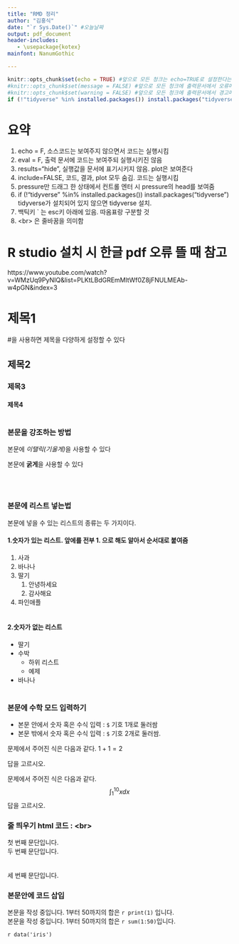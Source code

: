 ```yaml
---
title: "RMD 정리"
author: "김홍식"
date: "`r Sys.Date()`" #오늘날짜
output: pdf_document
header-includes:
   - \usepackage{kotex}
mainfont: NanumGothic

---
```


```r
knitr::opts_chunk$set(echo = TRUE) #앞으로 모든 청크는 echo=TRUE로 설정한다는 의미(초기셋팅)
#knitr::opts_chunk$set(message = FALSE) #앞으로 모든 청크에 출력문서에서 오류메시지 삽입 안됨
#knitr::opts_chunk$set(warning = FALSE) #앞으로 모든 청크에 출력문서에서 경고메시지 출력 안됨
if (!"tidyverse" %in% installed.packages()) install.packages("tidyverse")
```

# 요약
1. echo = F, 소스코드는 보여주지 않으면서 코드는 실행시킴
1. eval = F, 출력 문서에 코드는 보여주되 실행시키진 않음
1. results="hide", 실행값을 문서에 표기시키지 않음. plot은 보여준다
1. include=FALSE, 코드, 결과, plot 모두 숨김. 코드는 실행시킴
1. pressure만 드래그 한 상태에서 컨트롤 엔터 시 pressure의 head를 보여줌
1. if (!"tidyverse" %in% installed.packages()) install.packages("tidyverse") tidyverse가 설치되어 있지 않으면 tidyverse 설치.
1. 백틱키 ` 는 esc키 아래에 있음. 따옴표랑 구분할 것
1. &lt;br&gt; 은 줄바꿈을 의미함

# R studio 설치 시 한글 pdf 오류 뜰 때 참고
https://www.youtube.com/watch?v=WMzUq9PyNIQ&list=PLKtLBdGREmMltWf0Z8jFNULMEAb-w4pGN&index=3

# 제목1
#을 사용하면 제목을 다양하게 설정할 수 있다

## 제목2 
### 제목3
#### 제목4 <br><br>

### 본문을 강조하는 방법
본문에 *이탤릭(기울게)*을 사용할 수 있다

본문에 **굵게**을 사용할 수 있다

<br><br>

### 본문에 리스트 넣는법
본문에 넣을 수 있는 리스트의 종류는 두 가지이다.

#### 1.**숫자가 있는 리스트**. 앞에를 전부 1. 으로 해도 알아서 순서대로 붙여줌

1. 사과
1. 바나나
1. 딸기
   1. 안녕하세요
   1. 감사해요
1. 파인애플
<br><br>

#### 2.**숫자가 없는 리스트**
* 딸기
* 수박
   - 하위 리스트
   - 예제
* 바나나
<br><br>

### 본문에 수학 모드 입력하기
* 본문 안에서 숫자 혹은 수식 입력 : `$` 기호 $1$개로 둘러쌈
* 본문 밖에서 숫자 혹은 수식 입력 : `$` 기호 $2$개로 둘러쌈.

문제에서 주어진 식은 다음과 같다. $1+1 = 2$

답을 고르시오.

문제에서 주어진 식은 다음과 같다.
$$\int_{1}^{10}x dx$$
답을 고르시오.

### 줄 띄우기 html 코드 : &lt;br&gt;
첫 번째 문단입니다.<br>두 번째 문단입니다.
<br><br><br>
세 번째 문단입니다.

### 본문안에 코드 삽입
본문을 작성 중입니다. 1부터 50까지의 합은 `r print(1)` 입니다. <br>
본문을 작성 중입니다. 1부터 50까지의 합은 `r sum(1:50)`입니다.


`r data('iris')`
